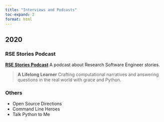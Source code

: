 ```yaml
---
title: "Interviews and Podcasts"
toc-expand: 2
format: html
---
```


## 2020

### RSE Stories Podcast

[**RSE Stories Podcast**](http://us-rse.org/rse-stories/2020/carol-willing/) A podcast about Research Software Engineer stories.

> **A Lifelong Learner**
> Crafting computational narratives and answering questions in the real world with grace and Python.

### Others

- Open Source Directions
- Command Line Heroes
- Talk Python to Me
